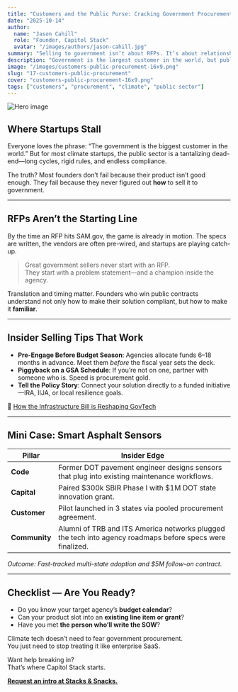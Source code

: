 ```yaml
---
title: "Customers and the Public Purse: Cracking Government Procurement"
date: "2025-10-14"
author:
  name: "Jason Cahill"
  role: "Founder, Capitol Stack"
  avatar: "/images/authors/jason-cahill.jpg"
summary: "Selling to government isn’t about RFPs. It’s about relationships, readiness, and knowing the budget cycle better than the buyer."
description: "Government is the largest customer in the world, but public procurement is where climate tech startups often stall. Here's how to win with timing, translation, and trust."
image: "/images/customers-public-procurement-16x9.png"
slug: "17-customers-public-procurement"
cover: "customers-public-procurement-16x9.png"
tags: ["customers", "procurement", "climate", "public sector"]
---
```


![Hero image](/images/customers-public-procurement-16x9.png)

## Where Startups Stall

Everyone loves the phrase: “The government is the biggest customer in the world.” But for most climate startups, the public sector is a tantalizing dead-end—long cycles, rigid rules, and endless compliance.

The truth? Most founders don’t fail because their product isn’t good enough. They fail because they never figured out **how** to sell it to government.

---

## RFPs Aren’t the Starting Line

By the time an RFP hits SAM.gov, the game is already in motion. The specs are written, the vendors are often pre-wired, and startups are playing catch-up.

> Great government sellers never start with an RFP.  
> They start with a problem statement—and a champion inside the agency.

Translation and timing matter. Founders who win public contracts understand not only how to make their solution compliant, but how to make it **familiar**.

---

## Insider Selling Tips That Work

- **Pre-Engage Before Budget Season**: Agencies allocate funds 6–18 months in advance. Meet them *before* the fiscal year sets the deck.
- **Piggyback on a GSA Schedule**: If you’re not on one, partner with someone who is. Speed is procurement gold.
- **Tell the Policy Story**: Connect your solution directly to a funded initiative—IRA, IIJA, or local resilience goals.

📰 [How the Infrastructure Bill is Reshaping GovTech](https://www.govtech.com/biz/how-the-infrastructure-bill-is-reshaping-govtech)

---

## Mini Case: Smart Asphalt Sensors

| Pillar | Insider Edge |
|--------|---------------|
| **Code** | Former DOT pavement engineer designs sensors that plug into existing maintenance workflows. |
| **Capital** | Paired $300k SBIR Phase I with $1M DOT state innovation grant. |
| **Customer** | Pilot launched in 3 states via pooled procurement agreement. |
| **Community** | Alumni of TRB and ITS America networks plugged the tech into agency roadmaps before specs were finalized. |

*Outcome: Fast-tracked multi-state adoption and $5M follow-on contract.*

---

## Checklist — Are You Ready?

- Do you know your target agency’s **budget calendar**?  
- Can your product slot into an **existing line item or grant**?  
- Have you met **the person who’ll write the SOW**?

Climate tech doesn’t need to fear government procurement.  
You just need to stop treating it like enterprise SaaS.

Want help breaking in?  
That’s where Capitol Stack starts.

[**Request an intro at Stacks & Snacks.**](https://capitolstack.vc/contact)
